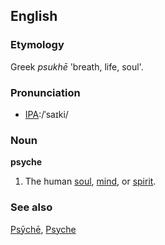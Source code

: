 ==English==

===Etymology===
Greek ''psukhē'' 'breath, life, soul'.

===Pronunciation===
*[[International Phonetic Alphabet|IPA]]:/ˈsaɪki/

===Noun===
'''psyche'''
# The human [[soul]], [[mind]], or [[spirit]].

===See also===
[[Psȳchē]], [[Psyche]]
<!-- , Psȳchēs''' ''f'' 

#Psyche

[[pl:Psyche]]
[[Category:Greek derivations]]
-->